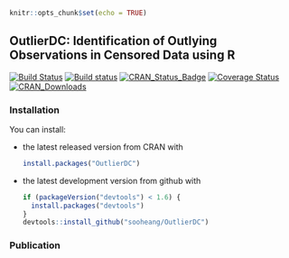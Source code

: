 ```r
knitr::opts_chunk$set(echo = TRUE)
```

## OutlierDC: Identification of Outlying Observations in Censored Data using R

[![Build Status](https://travis-ci.org/sooheang/OutlierDC.svg?branch=master)](https://travis-ci.org/sooheang/OutlierDC)
[![Build status](https://ci.appveyor.com/api/projects/status/x7frit6xwy688d5e/branch/master?svg=true)](https://ci.appveyor.com/project/sooheang/OutlierDC/branch/master)
[![CRAN_Status_Badge](http://www.r-pkg.org/badges/version/OutlierDC)](http://cran.r-project.org/package=OutlierDC)
[![Coverage Status](https://img.shields.io/codecov/c/github/sooheang/OutlierDC/master.svg)](https://codecov.io/github/sooheang/OutlierDC?branch=master)
[![CRAN_Downloads](https://cranlogs.r-pkg.org/badges/grand-total/OutlierDC)](http://cran.rstudio.com/web/packages/OutlierDC/index.html)


### Installation

You can install:

* the latest released version from CRAN with

    ```R
    install.packages("OutlierDC")
    ````

* the latest development version from github with

    ```R
    if (packageVersion("devtools") < 1.6) {
      install.packages("devtools")
    }
    devtools::install_github("sooheang/OutlierDC")
    ```

### 

### Publication


